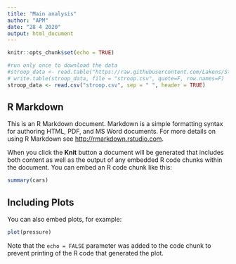 ```yaml
---
title: "Main analysis"
author: "APM"
date: "28 4 2020"
output: html_document
---
```


```r
knitr::opts_chunk$set(echo = TRUE)
```
```r
#run only once to download the data
#stroop_data <- read.table("https://raw.githubusercontent.com/Lakens/Stroop/master/stroop.txt", #sep = "\t", header = TRUE)  
# write.table(stroop_data, file = "stroop.csv", quote=F, row.names=F)
stroop_data <- read.csv("stroop.csv", sep = " ", header = TRUE)
```

## R Markdown

This is an R Markdown document. Markdown is a simple formatting syntax for authoring HTML, PDF, and MS Word documents. For more details on using R Markdown see <http://rmarkdown.rstudio.com>.

When you click the **Knit** button a document will be generated that includes both content as well as the output of any embedded R code chunks within the document. You can embed an R code chunk like this:

```r
summary(cars)
```

## Including Plots

You can also embed plots, for example:

```r
plot(pressure)
```

Note that the `echo = FALSE` parameter was added to the code chunk to prevent printing of the R code that generated the plot.
